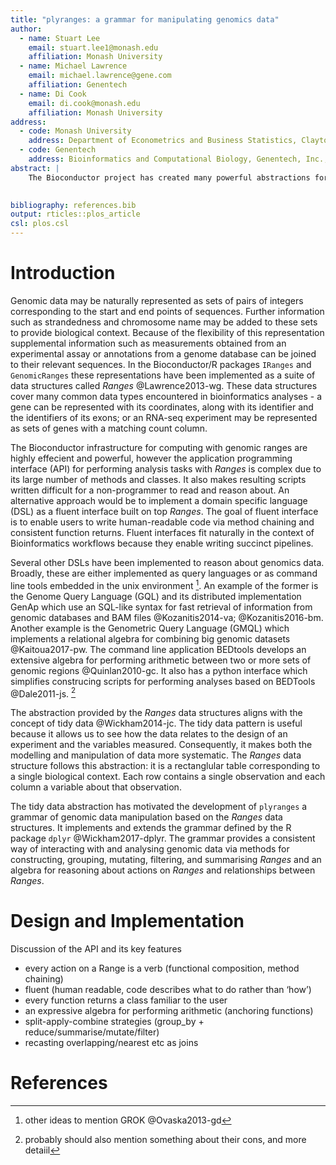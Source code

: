 ```yaml
---
title: "plyranges: a grammar for manipulating genomics data" 
author:
  - name: Stuart Lee
    email: stuart.lee1@monash.edu
    affiliation: Monash University
  - name: Michael Lawrence
    email: michael.lawrence@gene.com
    affiliation: Genentech
  - name: Di Cook
    email: di.cook@monash.edu
    affiliation: Monash University
address:
  - code: Monash University
    address: Department of Econometrics and Business Statistics, Clayton, Victoria, Australia
  - code: Genentech
    address: Bioinformatics and Computational Biology, Genentech, Inc., South San Francisco, California, United States of America 
abstract: |
    The Bioconductor project has created many powerful abstractions for reasoning about genomics data, such as the _Ranges_ data structures for representing genomic intervals. By recognising that these data structures follow 'tidy' data principles we have created a grammar of genomic data manipulation that defines verbs for performing actions on and between genomic interval data. This grammar simplifies performing common genomic data analysis tasks via method chaining, type consistency and results in creating human readable pipelines. We have implemented this grammar as an Bioconductor/R package called plyranges.
  

bibliography: references.bib
output: rticles::plos_article
csl: plos.csl
---
```


# Introduction

Genomic data may be naturally represented as sets of pairs of integers 
corresponding to the start and end points of sequences. Further information
such as strandedness and chromosome name may be added to these sets to 
provide biological context. Because of the flexibility of this representation 
supplemental information such as measurements obtained from an experimental 
assay or annotations from a genome database can be joined to their relevant
sequences. In the Bioconductor/R packages `IRanges` and `GenomicRanges` these representations have been implemented as a suite of data structures called _Ranges_ @Lawrence2013-wg. These data structures cover many common data types encountered in bioinformatics analyses - a gene can be represented with its coordinates, along with its identifier and the identifiers of its exons; or
an RNA-seq experiment may be represented as sets of genes with a matching count column.

The Bioconductor infrastructure for computing with genomic ranges are highly 
effecient and powerful, however the application programming interface (API) for performing analysis tasks with _Ranges_ is complex due to its large number of
methods and classes. It also makes resulting scripts written 
difficult for a non-programmer to read and reason about. An alternative approach 
would be to implement a domain specific language (DSL) as a fluent interface 
built on top _Ranges_. The goal of fluent interface is to enable users to write 
human-readable code via method chaining and consistent function returns. Fluent 
interfaces fit naturally in the context of Bioinformatics workflows because they 
enable writing succinct pipelines.

Several other DSLs have been implemented to reason about genomics data. Broadly, 
these are either implemented as query languages or as command line tools 
embedded in the unix environment ^[other ideas to mention GROK @Ovaska2013-gd]. An example of the former is the Genome Query Language (GQL) and its distributed 
implementation GenAp which use an SQL-like syntax for fast retrieval of 
information from genomic databases and BAM files @Kozanitis2014-va; @Kozanitis2016-bm. 
Another  example is the Genometric Query Language (GMQL) which implements a relational algebra for combining big genomic datasets @Kaitoua2017-pw.  The command line application 
BEDtools develops an extensive algebra for performing arithmetic between two or 
more sets of genomic regions  @Quinlan2010-gc. It also has a python interface 
which simplifies construcing scripts for performing analyses based on BEDTools  @Dale2011-js. ^[probably should also mention something about their cons, and more detaiil]

The abstraction provided by the _Ranges_ data structures aligns with the concept
of tidy data @Wickham2014-jc. The tidy data pattern is useful because it allows us to see how the data relates to the design of an experiment
and the variables measured. Consequently, it makes both the modelling and manipulation of data more systematic. The _Ranges_ data structure follows this abstraction: it is a rectanglular table corresponding to a single biological context. Each row contains a single observation and each column a variable about that observation. 

The tidy data abstraction has motivated the development of `plyranges`
a grammar of genomic data manipulation based on the _Ranges_ data structures. It
implements and extends the grammar defined by the R package `dplyr` @Wickham2017-dplyr. The grammar provides a consistent way of interacting with and analysing genomic data via methods for constructing, grouping, mutating, filtering, and summarising _Ranges_ and an algebra for reasoning about actions on _Ranges_ and relationships between _Ranges_.

# Design and Implementation

Discussion of the API and its key features

- every action on a Range is a verb (functional composition, method chaining)
- fluent (human readable, code describes what to do rather than 'how')
- every function returns a class familiar to the user
- an expressive algebra for performing arithmetic (anchoring functions)
- split-apply-combine strategies (group_by + reduce/summarise/mutate/filter)
- recasting overlapping/nearest etc as joins

# References {#references .unnumbered}
